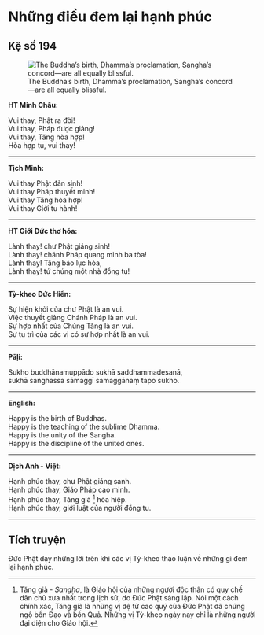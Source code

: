 # Những điều đem lại hạnh phúc {- #nhung-dieu-dem-lai-hanh-phuc}

## Kệ số 194 {- #ke-so-194}

![The Buddha’s birth, Dhamma’s proclamation, Sangha’s concord—are all equally blissful.](images/kinh-phap-cu-ke-so-194-dhammapada-verse-194.jpg){fig-align="center" .lightbox}

**HT Minh Châu:**

Vui thay, Phật ra đời!  
Vui thay, Pháp được giảng!  
Vui thay, Tăng hòa hợp!  
Hòa hợp tu, vui thay!  

<hr class="divider">

**Tịch Minh:**

Vui thay Phật đản sinh!  
Vui thay Pháp thuyết minh!  
Vui thay Tăng hòa hợp!  
Vui thay Giới tu hành!  

<hr class="divider">

**HT Giới Đức thơ hóa:**

Lành thay! chư Phật giáng sinh!  
Lành thay! chánh Pháp quang minh ba tòa!  
Lành thay! Tăng bảo lục hòa,  
Lành thay! tứ chúng một nhà đồng tu!  

<hr class="divider">

**Tỳ-kheo Đức Hiền:**

Sự hiện khởi của chư Phật là an vui.  
Việc thuyết giảng Chánh Pháp là an vui.  
Sự hợp nhất của Chúng Tăng là an vui.  
Sự tu trì của các vị có sự hợp nhất là an vui.  

<hr class="divider">

**Pāḷi:**

Sukho buddhānamuppādo sukhā saddhammadesanā,  
sukhā saṅghassa sāmaggī samaggānaṃ tapo sukho.  

<hr class="divider">

**English:**

Happy is the birth of Buddhas.  
Happy is the teaching of the sublime Dhamma.  
Happy is the unity of the Sangha.  
Happy is the discipline of the united ones.  

<hr class="divider">

**Dịch Anh - Việt:**

Hạnh phúc thay, chư Phật giáng sanh.  
Hạnh phúc thay, Giáo Pháp cao minh.  
Hạnh phúc thay, Tăng già [^1] hòa hiệp.  
Hạnh phúc thay, giới luật của người đồng tu.  

<hr class="divider">

## Tích truyện {- #tich-truyen}

Ðức Phật dạy những lời trên khi các vị Tỳ-kheo thảo luận về những gì đem lại hạnh phúc.

[^1]: Tăng già - *Sangha*, là Giáo hội của những người độc thân có quy chế dân chủ xưa nhất trong lịch sử, do Ðức Phật sáng lập. Nói một cách chính xác, Tăng già là những vị đệ tử cao quý của Ðức Phật đã chứng ngộ bốn Ðạo và bốn Quả. Những vị Tỳ-kheo ngày nay chỉ là những người đại diện cho Giáo hội.